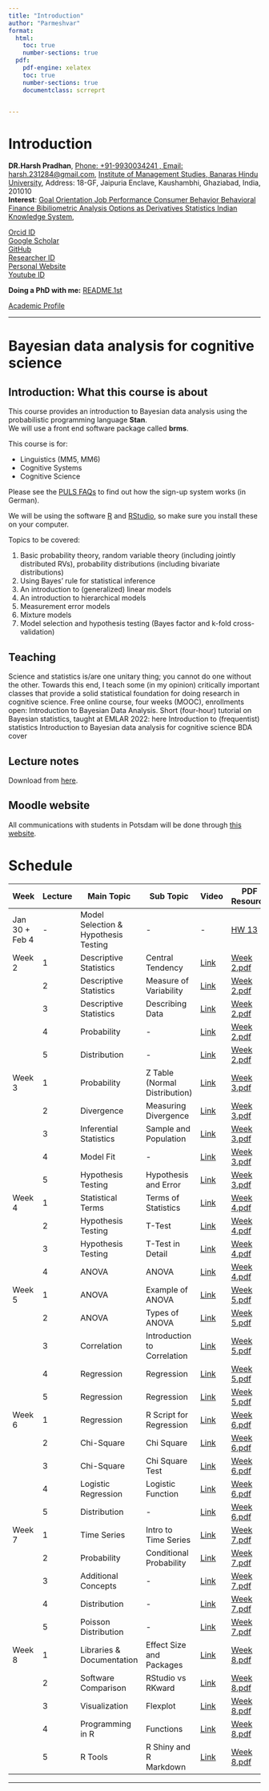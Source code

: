 ```yaml
---
title: "Introduction"
author: "Parmeshvar"
format:
  html:
    toc: true
    number-sections: true
  pdf:
    pdf-engine: xelatex
    toc: true
    number-sections: true
    documentclass: scrreprt


---
```


# Introduction

**DR.Harsh Pradhan**, [Phone: +91-9930034241 , Email: harsh.231284\@gmail.com](http://www.ling.uni-potsdam.de/en/), [Institute of Management Studies, Banaras Hindu University](http://www.uni-potsdam.de/en/university-of-potsdam.html), Address: 18-GF, Jaipuria Enclave, Kaushambhi, Ghaziabad, India, 201010\
**Interest**: [Goal Orientation     Job Performance     Consumer Behavior     Behavioral Finance     Bibiliometric Analysis     Options as Derivatives     Statistics     Indian Knowledge System](http://www.uni-potsdam.de/humfak/hum-forschungsschwerpunkte/forschungscluster-sprache.html),




[Orcid ID](https://orcid.org/0000-0002-3332-3610)\
[Google Scholar](https://scholar.google.com/citations?user=8l5MEd0AAAAJ&hl=en&oi=sra)\
[GitHub](https://github.com/)\
[Researcher ID](https://www.webofscience.com/wos/author/record/AIB)\
[Personal Website](http://https//sites.google.com/view/harshpradhan/home%20%20,%20%20%20%20%20shorturl.at/yzQSX)\
[Youtube ID](http://www.youtube.com/@dr.harshpradhan742)

**Doing a PhD with me:** [README.1st](http://www.ling.uni-potsdam.de/~vasishth/doingaphdwithme.html)

[Academic Profile](https://bhu.ac.in/Site/FacultyProfile/1_5?FA000562)

------------------------------------------------------------------------

# Bayesian data analysis for cognitive science

## Introduction: What this course is about

This course provides an introduction to Bayesian data analysis using the probabilistic programming language **Stan**.\
We will use a front end software package called **brms**.

This course is for:

-   Linguistics (MM5, MM6)
-   Cognitive Systems
-   Cognitive Science

Please see the [PULS FAQs](http://stud.astaup.de/~linguistik/doku.php?id=puls-faq) to find out how the sign-up system works (in German).

We will be using the software [R](http://cran.r-project.org/) and [RStudio](https://www.rstudio.com/), so make sure you install these on your computer.

Topics to be covered:

1.  Basic probability theory, random variable theory (including jointly distributed RVs), probability distributions (including bivariate distributions)
2.  Using Bayes' rule for statistical inference
3.  An introduction to (generalized) linear models
4.  An introduction to hierarchical models
5.  Measurement error models
6.  Mixture models
7.  Model selection and hypothesis testing (Bayes factor and k-fold cross-validation)

## Teaching
Science and statistics is/are one unitary thing; you cannot do one without the other. Towards this end, I teach some (in my opinion) critically important classes that provide a solid statistical foundation for doing research in cognitive science.
Free online course, four weeks (MOOC), enrollments open: Introduction to Bayesian Data Analysis.
Short (four-hour) tutorial on Bayesian statistics, taught at EMLAR 2022: here
Introduction to (frequentist) statistics
Introduction to Bayesian data analysis for cognitive science
BDA cover


## Lecture notes

Download from [here](https://drive.google.com/drive/folders/1H-jQNOqS3PLgdXADRYF7ag-WqN_tK4qc?usp=share_link).

## Moodle website

All communications with students in Potsdam will be done through [this website](https://moodle2.uni-potsdam.de/course/view.php?id=17526).

# Schedule
| **Week** | **Lecture** | **Main Topic**                 | **Sub Topic**                    | **Video**                          | **PDF Resource**                      |
|----------|-------------|--------------------------------|----------------------------------|------------------------------------|---------------------------------------|
| Jan 30 + Feb 4 | -     | Model Selection & Hypothesis Testing | -                          | -                                  | [HW 13](#)                             |
| Week 2   | 1           | Descriptive Statistics         | Central Tendency                | [Link](#)                          | [Week 2.pdf](https://drive.google.com/drive/u/0/folders/1_-dD19gdBcDVGIpBiMt1ChTZ-6z3lmw0)                        |
|          | 2           | Descriptive Statistics         | Measure of Variability          | [Link](#)                          | [Week 2.pdf](https://drive.google.com/drive/u/0/folders/1_-dD19gdBcDVGIpBiMt1ChTZ-6z3lmw0)                        |
|          | 3           | Descriptive Statistics         | Describing Data                 | [Link](#)                          | [Week 2.pdf](https://drive.google.com/drive/u/0/folders/1_-dD19gdBcDVGIpBiMt1ChTZ-6z3lmw0)                        |
|          | 4           | Probability                    | -                                | [Link](#)                          | [Week 2.pdf](https://drive.google.com/drive/u/0/folders/1_-dD19gdBcDVGIpBiMt1ChTZ-6z3lmw0)                        |
|          | 5           | Distribution                   | -                                | [Link](#)                          | [Week 2.pdf](https://drive.google.com/drive/u/0/folders/1_-dD19gdBcDVGIpBiMt1ChTZ-6z3lmw0)                        |
| Week 3   | 1           | Probability                    | Z Table (Normal Distribution)   | [Link](#)                          | [Week 3.pdf](https://drive.google.com/drive/u/0/folders/1_-dD19gdBcDVGIpBiMt1ChTZ-6z3lmw0)                        |
|          | 2           | Divergence                     | Measuring Divergence            | [Link](#)                          | [Week 3.pdf](https://drive.google.com/drive/u/0/folders/1_-dD19gdBcDVGIpBiMt1ChTZ-6z3lmw0)                        |
|          | 3           | Inferential Statistics         | Sample and Population           | [Link](#)                          | [Week 3.pdf](https://drive.google.com/drive/u/0/folders/1_-dD19gdBcDVGIpBiMt1ChTZ-6z3lmw0)                        |
|          | 4           | Model Fit                      | -                                | [Link](#)                          | [Week 3.pdf](https://drive.google.com/drive/u/0/folders/1_-dD19gdBcDVGIpBiMt1ChTZ-6z3lmw0)                        |
|          | 5           | Hypothesis Testing             | Hypothesis and Error            | [Link](#)                          | [Week 3.pdf](https://drive.google.com/drive/u/0/folders/1_-dD19gdBcDVGIpBiMt1ChTZ-6z3lmw0)                        |
| Week 4   | 1           | Statistical Terms              | Terms of Statistics             | [Link](#)                          | [Week 4.pdf](https://drive.google.com/drive/u/0/folders/1_-dD19gdBcDVGIpBiMt1ChTZ-6z3lmw0)                        |
|          | 2           | Hypothesis Testing             | T-Test                          | [Link](#)                          | [Week 4.pdf](https://drive.google.com/drive/u/0/folders/1_-dD19gdBcDVGIpBiMt1ChTZ-6z3lmw0)                        |
|          | 3           | Hypothesis Testing             | T-Test in Detail                | [Link](#)                          | [Week 4.pdf](https://drive.google.com/drive/u/0/folders/1_-dD19gdBcDVGIpBiMt1ChTZ-6z3lmw0)                        |
|          | 4           | ANOVA                          | ANOVA                           | [Link](#)                          | [Week 4.pdf](https://drive.google.com/drive/u/0/folders/1_-dD19gdBcDVGIpBiMt1ChTZ-6z3lmw0)                        |
| Week 5   | 1           | ANOVA                          | Example of ANOVA                | [Link](#)                          | [Week 5.pdf](https://drive.google.com/drive/u/0/folders/1_-dD19gdBcDVGIpBiMt1ChTZ-6z3lmw0)                        |
|          | 2           | ANOVA                          | Types of ANOVA                  | [Link](#)                          | [Week 5.pdf](https://drive.google.com/drive/u/0/folders/1_-dD19gdBcDVGIpBiMt1ChTZ-6z3lmw0)                        |
|          | 3           | Correlation                    | Introduction to Correlation     | [Link](#)                          | [Week 5.pdf](https://drive.google.com/drive/u/0/folders/1_-dD19gdBcDVGIpBiMt1ChTZ-6z3lmw0)                        |
|          | 4           | Regression                     | Regression                      | [Link](#)                          | [Week 5.pdf](https://drive.google.com/drive/u/0/folders/1_-dD19gdBcDVGIpBiMt1ChTZ-6z3lmw0)                        |
|          | 5           | Regression                     | Regression                      | [Link](#)                          | [Week 5.pdf](https://drive.google.com/drive/u/0/folders/1_-dD19gdBcDVGIpBiMt1ChTZ-6z3lmw0)                        |
| Week 6   | 1           | Regression                     | R Script for Regression         | [Link](#)                          | [Week 6.pdf](https://drive.google.com/drive/u/0/folders/1_-dD19gdBcDVGIpBiMt1ChTZ-6z3lmw0)                        |
|          | 2           | Chi-Square                     | Chi Square                      | [Link](#)                          | [Week 6.pdf](https://drive.google.com/drive/u/0/folders/1_-dD19gdBcDVGIpBiMt1ChTZ-6z3lmw0)                        |
|          | 3           | Chi-Square                     | Chi Square Test                 | [Link](#)                          | [Week 6.pdf](https://drive.google.com/drive/u/0/folders/1_-dD19gdBcDVGIpBiMt1ChTZ-6z3lmw0)                        |
|          | 4           | Logistic Regression            | Logistic Function               | [Link](#)                          | [Week 6.pdf](https://drive.google.com/drive/u/0/folders/1_-dD19gdBcDVGIpBiMt1ChTZ-6z3lmw0)                        |
|          | 5           | Distribution                   | -                                | [Link](#)                          | [Week 6.pdf](https://drive.google.com/drive/u/0/folders/1_-dD19gdBcDVGIpBiMt1ChTZ-6z3lmw0)                        |
| Week 7   | 1           | Time Series                    | Intro to Time Series            | [Link](#)                          | [Week 7.pdf](https://drive.google.com/drive/u/0/folders/1_-dD19gdBcDVGIpBiMt1ChTZ-6z3lmw0)                        |
|          | 2           | Probability                    | Conditional Probability         | [Link](#)                          | [Week 7.pdf](https://drive.google.com/drive/u/0/folders/1_-dD19gdBcDVGIpBiMt1ChTZ-6z3lmw0)                        |
|          | 3           | Additional Concepts            | -                                | [Link](#)                          | [Week 7.pdf](https://drive.google.com/drive/u/0/folders/1_-dD19gdBcDVGIpBiMt1ChTZ-6z3lmw0)                        |
|          | 4           | Distribution                   | -                                | [Link](#)                          | [Week 7.pdf](https://drive.google.com/drive/u/0/folders/1_-dD19gdBcDVGIpBiMt1ChTZ-6z3lmw0)                        |
|          | 5           | Poisson Distribution           | -                                | [Link](#)                          | [Week 7.pdf](https://drive.google.com/drive/u/0/folders/1_-dD19gdBcDVGIpBiMt1ChTZ-6z3lmw0)                        |
| Week 8   | 1           | Libraries & Documentation      | Effect Size and Packages        | [Link](#)                          | [Week 8.pdf](https://drive.google.com/drive/u/0/folders/1_-dD19gdBcDVGIpBiMt1ChTZ-6z3lmw0)                        |
|          | 2           | Software Comparison            | RStudio vs RKward               | [Link](#)                          | [Week 8.pdf](https://drive.google.com/drive/u/0/folders/1_-dD19gdBcDVGIpBiMt1ChTZ-6z3lmw0)                        |
|          | 3           | Visualization                  | Flexplot                        | [Link](#)                          | [Week 8.pdf](https://drive.google.com/drive/u/0/folders/1_-dD19gdBcDVGIpBiMt1ChTZ-6z3lmw0)                        |
|          | 4           | Programming in R               | Functions                       | [Link](#)                          | [Week 8.pdf](https://drive.google.com/drive/u/0/folders/1_-dD19gdBcDVGIpBiMt1ChTZ-6z3lmw0)                        |
|          | 5           | R Tools                        | R Shiny and R Markdown          | [Link](#)                          | [Week 8.pdf](https://drive.google.com/drive/u/0/folders/1_-dD19gdBcDVGIpBiMt1ChTZ-6z3lmw0)                        |

------------------------------------------------------------------------

